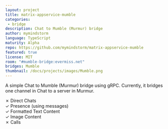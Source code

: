 ```yaml
---
layout: project
title: matrix-appservice-mumble
categories: 
 - bridge
description: Chat to Mumble (Murmur) bridge
author: mymindstorm
language: TypeScript
maturity: Alpha
repo: https://github.com/mymindstorm/matrix-appservice-mumble
featured: true
license: MIT
room: "#mumble-bridge:evermiss.net"
bridges: Mumble
thumbnail: /docs/projects/images/Mumble.png
---
```


A simple Chat to Mumble (Murmur) bridge using gRPC. Currently, it bridges one channel in Chat to a server in Murmur.

&#10007; Direct Chats  
&#10003; Presence (using messages)  
&#10003; Formatted Text Content  
&#10003; Image Content  
&#10007; Calls  
